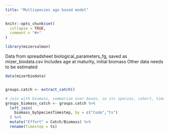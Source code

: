 ```yaml
---
title: "Multispecies age based model"
---
```


```r
knitr::opts_chunk$set(
  collapse = TRUE,
  comment = "#>"
)
```

```r
library(mizersalmon)
```


Data from spreadsheet biological_parameters_fg, saved as mizer_biodata.csv
Includes age at maturity, initial biomass
Other data needs to be estimated 

```r

data(mizerbiodata)


groups.catch <- extract_catch()

# join with biomass, summarise over boxes, so its species, cohort, timestep
groups_biomass_catch <- groups.catch %>% 
  left_join(
    biomass_bySpeciesTimestep, by = c("Code","ts")
  ) %>% 
  mutate("Effort" = Catch/Biomass) %>% 
  rename(Timestep = ts)

```

